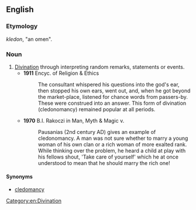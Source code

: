 ==English==

===Etymology===
{{etyl|grc|en}} ''kledon'', "an omen".

===Noun===
{{en-noun|-}}

# [[divination|Divination]] through interpreting random remarks, statements or events.
#* '''1911''' Encyc. of Religion & Ethics
#*: The consultant whispered his questions into the god's ear, then stopped his own ears, went out, and, when he got beyond the market-place, listened for chance words from passers-by. These were construed into an answer. This form of divination (cledonomancy) remained popular at all periods.
#* '''1970''' B.I. Rakoczi in Man, Myth & Magic v.
#*: Pausanias (2nd century AD) gives an example of cledonomancy. A man was not sure whether to marry a young woman of his own clan or a rich woman of more exalted rank. While thinking over the problem, he heard a child at play with his fellows shout, 'Take care of yourself' which he at once understood to mean that he should marry the rich one!

====Synonyms====
* [[cledomancy]]

[[Category:en:Divination]]